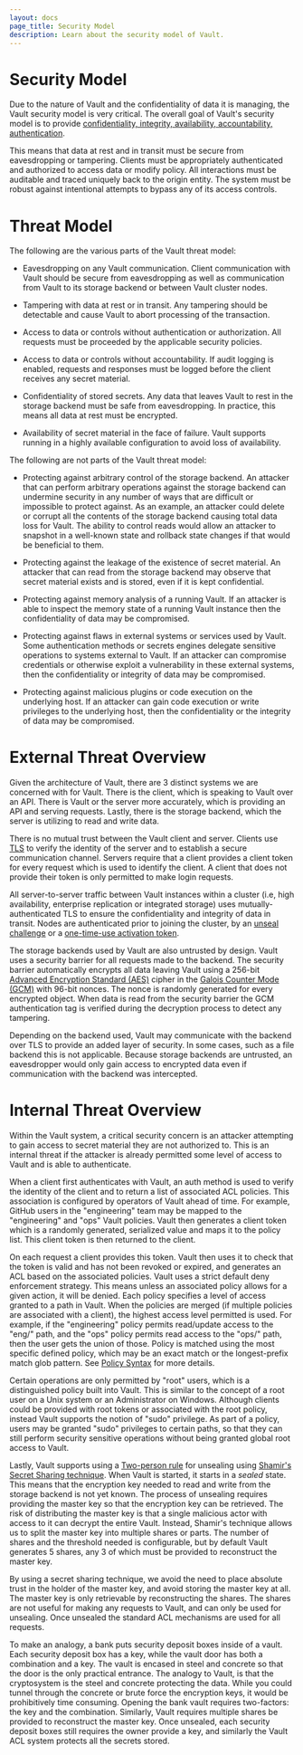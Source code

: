 ```yaml
---
layout: docs
page_title: Security Model
description: Learn about the security model of Vault.
---
```


# Security Model

Due to the nature of Vault and the confidentiality of data it is managing,
the Vault security model is very critical. The overall goal of Vault's security
model is to provide [confidentiality, integrity, availability, accountability,
authentication](https://en.wikipedia.org/wiki/Information_security).

This means that data at rest and in transit must be secure from eavesdropping
or tampering. Clients must be appropriately authenticated and authorized
to access data or modify policy. All interactions must be auditable and traced
uniquely back to the origin entity. The system must be robust against intentional
attempts to bypass any of its access controls.

# Threat Model

The following are the various parts of the Vault threat model:

- Eavesdropping on any Vault communication. Client communication with Vault
  should be secure from eavesdropping as well as communication from Vault to
  its storage backend or between Vault cluster nodes.

- Tampering with data at rest or in transit. Any tampering should be detectable
  and cause Vault to abort processing of the transaction.

- Access to data or controls without authentication or authorization. All requests
  must be proceeded by the applicable security policies.

- Access to data or controls without accountability. If audit logging
  is enabled, requests and responses must be logged before the client receives
  any secret material.

- Confidentiality of stored secrets. Any data that leaves Vault to rest in the
  storage backend must be safe from eavesdropping. In practice, this means all
  data at rest must be encrypted.

- Availability of secret material in the face of failure. Vault supports
  running in a highly available configuration to avoid loss of availability.

The following are not parts of the Vault threat model:

- Protecting against arbitrary control of the storage backend. An attacker
  that can perform arbitrary operations against the storage backend can
  undermine security in any number of ways that are difficult or impossible to protect
  against. As an example, an attacker could delete or corrupt all the contents
  of the storage backend causing total data loss for Vault. The ability to control
  reads would allow an attacker to snapshot in a well-known state and rollback state
  changes if that would be beneficial to them.

- Protecting against the leakage of the existence of secret material. An attacker
  that can read from the storage backend may observe that secret material exists
  and is stored, even if it is kept confidential.

- Protecting against memory analysis of a running Vault. If an attacker is able
  to inspect the memory state of a running Vault instance then the confidentiality
  of data may be compromised.

- Protecting against flaws in external systems or services used by Vault.
  Some authentication methods or secrets engines delegate sensitive operations to
  systems external to Vault. If an attacker can compromise credentials or otherwise
  exploit a vulnerability in these external systems, then the confidentiality or
  integrity of data may be compromised.

- Protecting against malicious plugins or code execution on the underlying host.
  If an attacker can gain code execution or write privileges to the underlying host,
  then the confidentiality or the integrity of data may be compromised.

# External Threat Overview

Given the architecture of Vault, there are 3 distinct systems we are concerned
with for Vault. There is the client, which is speaking to Vault over an API.
There is Vault or the server more accurately, which is providing an API and
serving requests. Lastly, there is the storage backend, which the server is
utilizing to read and write data.

There is no mutual trust between the Vault client and server. Clients use
[TLS](https://en.wikipedia.org/wiki/Transport_Layer_Security) to verify the
identity of the server and to establish a secure communication channel. Servers
require that a client provides a client token for every request which is used
to identify the client. A client that does not provide their token is only
permitted to make login requests.

All server-to-server traffic between Vault instances within a cluster (i.e,
high availability, enterprise replication or integrated storage) uses
mutually-authenticated TLS to ensure the confidentiality and integrity of data
in transit. Nodes are authenticated prior to joining the cluster, by an
[unseal challenge](/docs/concepts/integrated-storage#vault-networking-recap) or
a [one-time-use activation token](/docs/enterprise/replication#security-model).

The storage backends used by Vault are also untrusted by design. Vault uses a
security barrier for all requests made to the backend. The security barrier
automatically encrypts all data leaving Vault using a 256-bit [Advanced
Encryption Standard
(AES)](https://en.wikipedia.org/wiki/Advanced_Encryption_Standard) cipher in
the [Galois Counter Mode
(GCM)](https://en.wikipedia.org/wiki/Galois/Counter_Mode) with 96-bit nonces.
The nonce is randomly generated for every encrypted object. When data is read
from the security barrier the GCM authentication tag is verified during the
decryption process to detect any tampering.

Depending on the backend used, Vault may communicate with the backend over TLS
to provide an added layer of security. In some cases, such as a file backend
this is not applicable. Because storage backends are untrusted, an eavesdropper
would only gain access to encrypted data even if communication with the backend
was intercepted.

# Internal Threat Overview

Within the Vault system, a critical security concern is an attacker attempting
to gain access to secret material they are not authorized to. This is an internal
threat if the attacker is already permitted some level of access to Vault and is
able to authenticate.

When a client first authenticates with Vault, an auth method is used to verify
the identity of the client and to return a list of associated ACL policies.
This association is configured by operators of Vault ahead of time. For
example, GitHub users in the "engineering" team may be mapped to the
"engineering" and "ops" Vault policies. Vault then generates a client token
which is a randomly generated, serialized value and maps it to the policy list.
This client token is then returned to the client.

On each request a client provides this token. Vault then uses it to check that
the token is valid and has not been revoked or expired, and generates an ACL
based on the associated policies. Vault uses a strict default deny
enforcement strategy. This means unless an associated policy allows for a given action,
it will be denied. Each policy specifies a level of access granted to a path in
Vault. When the policies are merged (if multiple policies are associated with a
client), the highest access level permitted is used. For example, if the
"engineering" policy permits read/update access to the "eng/" path, and the
"ops" policy permits read access to the "ops/" path, then the user gets the
union of those. Policy is matched using the most specific defined policy, which
may be an exact match or the longest-prefix match glob pattern. See
[Policy Syntax](/docs/concepts/policies#policy-syntax) for more details.

Certain operations are only permitted by "root" users, which is a distinguished
policy built into Vault. This is similar to the concept of a root user on a
Unix system or an Administrator on Windows. Although clients could be provided
with root tokens or associated with the root policy, instead Vault supports the
notion of "sudo" privilege. As part of a policy, users may be granted "sudo"
privileges to certain paths, so that they can still perform security sensitive
operations without being granted global root access to Vault.

Lastly, Vault supports using a [Two-person
rule](https://en.wikipedia.org/wiki/Two-person_rule) for unsealing using [Shamir's
Secret Sharing
technique](https://en.wikipedia.org/wiki/Shamir's_Secret_Sharing). When Vault
is started, it starts in a _sealed_ state. This means that the encryption key
needed to read and write from the storage backend is not yet known. The process
of unsealing requires providing the master key so that the encryption key can
be retrieved. The risk of distributing the master key is that a single
malicious actor with access to it can decrypt the entire Vault. Instead,
Shamir's technique allows us to split the master key into multiple shares or
parts. The number of shares and the threshold needed is configurable, but by
default Vault generates 5 shares, any 3 of which must be provided to
reconstruct the master key.

By using a secret sharing technique, we avoid the need to place absolute trust
in the holder of the master key, and avoid storing the master key at all. The
master key is only retrievable by reconstructing the shares. The shares are not
useful for making any requests to Vault, and can only be used for unsealing.
Once unsealed the standard ACL mechanisms are used for all requests.

To make an analogy, a bank puts security deposit boxes inside of a vault. Each
security deposit box has a key, while the vault door has both a combination and
a key. The vault is encased in steel and concrete so that the door is the only
practical entrance. The analogy to Vault, is that the cryptosystem is the
steel and concrete protecting the data. While you could tunnel through the
concrete or brute force the encryption keys, it would be prohibitively time
consuming. Opening the bank vault requires two-factors: the key and the
combination. Similarly, Vault requires multiple shares be provided to
reconstruct the master key. Once unsealed, each security deposit boxes still
requires the owner provide a key, and similarly the Vault ACL system protects
all the secrets stored.
